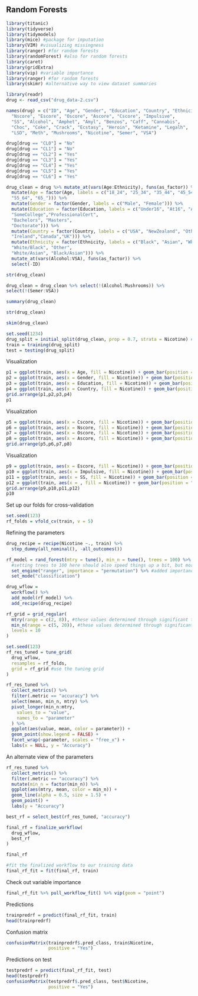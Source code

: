 ## Random Forests

```{r, include = FALSE}
library(titanic)
library(tidyverse)
library(tidymodels)
library(mice) #package for imputation
library(VIM) #visualizing missingness
library(ranger) #for random forests
library(randomForest) #also for random forests
library(caret)
library(gridExtra)
library(vip) #variable importance
library(ranger) #for random forests
library(skimr) #alternative way to view dataset summaries
```

```{r}
library(readr)
drug <- read_csv("drug_data-2.csv")
```

```{r}
names(drug) = c("ID", "Age", "Gender", "Education", "Country", "Ethnicity",
  "Nscore", "Escore", "Oscore", "Ascore", "Cscore", "Impulsive",
  "SS", "Alcohol", "Amphet", "Amyl", "Benzos", "Caff", "Cannabis",
  "Choc", "Coke", "Crack", "Ecstasy", "Heroin", "Ketamine", "Legalh",
  "LSD", "Meth", "Mushrooms", "Nicotine", "Semer", "VSA")
```

```{r}
drug[drug == "CL0"] = "No"
drug[drug == "CL1"] = "No"
drug[drug == "CL2"] = "Yes"
drug[drug == "CL3"] = "Yes"
drug[drug == "CL4"] = "Yes"
drug[drug == "CL5"] = "Yes"
drug[drug == "CL6"] = "Yes"

```

```{r}
drug_clean = drug %>% mutate_at(vars(Age:Ethnicity), funs(as_factor)) %>%
  mutate(Age = factor(Age, labels = c("18_24", "25_34", "35_44", "45_54",
  "55_64", "65_"))) %>%
  mutate(Gender = factor(Gender, labels = c("Male", "Female"))) %>%
  mutate(Education = factor(Education, labels = c("Under16", "At16", "At17", "At18",
  "SomeCollege","ProfessionalCert",
  "Bachelors", "Masters",
  "Doctorate"))) %>%
  mutate(Country = factor(Country, labels = c("USA", "NewZealand", "Other", "Australia",
  "Ireland","Canada","UK"))) %>%
  mutate(Ethnicity = factor(Ethnicity, labels = c("Black", "Asian", "White",
  "White/Black", "Other",
  "White/Asian", "Black/Asian"))) %>%
  mutate_at(vars(Alcohol:VSA), funs(as_factor)) %>%
  select(-ID)

```

```{r}
str(drug_clean)
```

```{r}
drug_clean = drug_clean %>% select(!(Alcohol:Mushrooms)) %>% 
select(!(Semer:VSA))
```

```{r}
summary(drug_clean)
```
```{r}
str(drug_clean)
```
```{r}
skim(drug_clean)
```

```{r}
set.seed(1234) 
drug_split = initial_split(drug_clean, prop = 0.7, strata = Nicotine) #70% in training
train = training(drug_split)
test = testing(drug_split)
```

Visualization  
```{r}
p1 = ggplot(train, aes(x = Age, fill = Nicotine)) + geom_bar(position = "fill")
p2 = ggplot(train, aes(x = Gender, fill = Nicotine)) + geom_bar(position = "fill")
p3 = ggplot(train, aes(x = Education, fill = Nicotine)) + geom_bar(position = "fill")
p4 = ggplot(train, aes(x = Country, fill = Nicotine)) + geom_bar(position = "fill")
grid.arrange(p1,p2,p3,p4)
p1
```

Visualization  
```{r}
p5 = ggplot(train, aes(x = Cscore, fill = Nicotine)) + geom_bar(position = "fill")
p6 = ggplot(train, aes(x = Nscore, fill = Nicotine)) + geom_bar(position = "fill")
p7 = ggplot(train, aes(x = Oscore, fill = Nicotine)) + geom_bar(position = "fill")
p8 = ggplot(train, aes(x = Ascore, fill = Nicotine)) + geom_bar(position = "fill")
grid.arrange(p5,p6,p7,p8)
```

Visualization  
```{r}
p9 = ggplot(train, aes(x = Escore, fill = Nicotine)) + geom_bar(position = "fill")
p10 = ggplot(train, aes(x = Impulsive, fill = Nicotine)) + geom_bar(position = "fill")
p11 = ggplot(train, aes(x = SS, fill = Nicotine)) + geom_bar(position = "fill")
p12 = ggplot(train, aes(x = , fill = Nicotine)) + geom_bar(position = "fill")
grid.arrange(p9,p10,p11,p12)
p10
```
Set up our folds for cross-validation  
```{r}
set.seed(123)
rf_folds = vfold_cv(train, v = 5)
```

Refining the parameters  
```{r}
drug_recipe = recipe(Nicotine ~., train) %>%
  step_dummy(all_nominal(), -all_outcomes())

rf_model = rand_forest(mtry = tune(), min_n = tune(), trees = 100) %>% #add tuning of mtry and min_n parameters
  #setting trees to 100 here should also speed things up a bit, but more trees might be better
  set_engine("ranger", importance = "permutation") %>% #added importance metric
  set_mode("classification")

drug_wflow = 
  workflow() %>% 
  add_model(rf_model) %>% 
  add_recipe(drug_recipe)

rf_grid = grid_regular(
  mtry(range = c(2, 8)), #these values determined through significant trial and error
  min_n(range = c(5, 20)), #these values determined through significant trial and error
  levels = 10
)

set.seed(123)
rf_res_tuned = tune_grid(
  drug_wflow,
  resamples = rf_folds,
  grid = rf_grid #use the tuning grid
)
```


```{r}
rf_res_tuned %>%
  collect_metrics() %>%
  filter(.metric == "accuracy") %>%
  select(mean, min_n, mtry) %>%
  pivot_longer(min_n:mtry,
    values_to = "value",
    names_to = "parameter"
  ) %>%
  ggplot(aes(value, mean, color = parameter)) +
  geom_point(show.legend = FALSE) +
  facet_wrap(~parameter, scales = "free_x") +
  labs(x = NULL, y = "Accuracy")
```
An alternate view of the parameters  
```{r}
rf_res_tuned %>%
  collect_metrics() %>%
  filter(.metric == "accuracy") %>%
  mutate(min_n = factor(min_n)) %>%
  ggplot(aes(mtry, mean, color = min_n)) +
  geom_line(alpha = 0.5, size = 1.5) +
  geom_point() +
  labs(y = "Accuracy")
```

```{r}
best_rf = select_best(rf_res_tuned, "accuracy")

final_rf = finalize_workflow(
  drug_wflow,
  best_rf
)

final_rf
```
```{r}
#fit the finalized workflow to our training data
final_rf_fit = fit(final_rf, train)
```

Check out variable importance
```{r}
final_rf_fit %>% pull_workflow_fit() %>% vip(geom = "point")
```

Predictions  
```{r}
trainpredrf = predict(final_rf_fit, train)
head(trainpredrf)
```

Confusion matrix
```{r}
confusionMatrix(trainpredrf$.pred_class, train$Nicotine, 
                positive = "Yes")
```

Predictions on test
```{r}
testpredrf = predict(final_rf_fit, test)
head(testpredrf)
confusionMatrix(testpredrf$.pred_class, test$Nicotine, 
                positive = "Yes")
```



